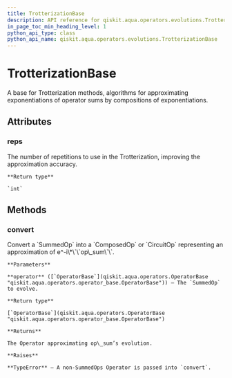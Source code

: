 ```yaml
---
title: TrotterizationBase
description: API reference for qiskit.aqua.operators.evolutions.TrotterizationBase
in_page_toc_min_heading_level: 1
python_api_type: class
python_api_name: qiskit.aqua.operators.evolutions.TrotterizationBase
---
```


# TrotterizationBase

<Class id="qiskit.aqua.operators.evolutions.TrotterizationBase" isDedicatedPage={true} github="https://github.com/qiskit-community/qiskit-aqua/tree/stable/0.7/qiskit/aqua/operators/evolutions/trotterizations/trotterization_base.py" signature="TrotterizationBase(reps=1)">
  A base for Trotterization methods, algorithms for approximating exponentiations of operator sums by compositions of exponentiations.

  ## Attributes

  ### reps

  <Attribute id="qiskit.aqua.operators.evolutions.TrotterizationBase.reps" attributeTypeHint="int">
    The number of repetitions to use in the Trotterization, improving the approximation accuracy.

    **Return type**

    `int`
  </Attribute>

  ## Methods

  ### convert

  <Function id="qiskit.aqua.operators.evolutions.TrotterizationBase.convert" signature="abstract TrotterizationBase.convert(operator)">
    Convert a `SummedOp` into a `ComposedOp` or `CircuitOp` representing an approximation of e^-i\*\`\`op\_sum\`\`.

    **Parameters**

    **operator** ([`OperatorBase`](qiskit.aqua.operators.OperatorBase "qiskit.aqua.operators.operator_base.OperatorBase")) – The `SummedOp` to evolve.

    **Return type**

    [`OperatorBase`](qiskit.aqua.operators.OperatorBase "qiskit.aqua.operators.operator_base.OperatorBase")

    **Returns**

    The Operator approximating op\_sum’s evolution.

    **Raises**

    **TypeError** – A non-SummedOps Operator is passed into `convert`.
  </Function>
</Class>

